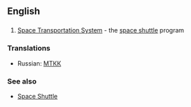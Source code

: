 ==English==
==={{initialism}}===

#[[w:Space Transportation System|Space Transportation System]] - the [[space shuttle]] program

===Translations===
*Russian: [[МТКК]]

===See also===
*[[Space Shuttle]]